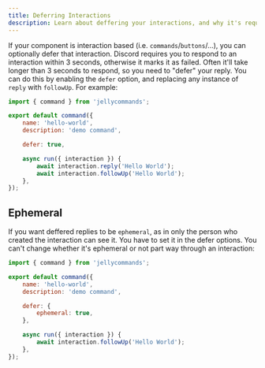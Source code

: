 ```yaml
---
title: Deferring Interactions
description: Learn about deffering your interactions, and why it's required with Discord.
---
```


If your component is interaction based (i.e. `commands`/`buttons`/...), you can optionally defer that interaction. Discord requires you to respond to an interaction within 3 seconds, otherwise it marks it as failed. Often it'll take longer than 3 seconds to respond, so you need to "defer" your reply. You can do this by enabling the `defer` option, and replacing any instance of `reply` with `followUp`. For example:

```js {7,11} ins="followUp" del="reply"
import { command } from 'jellycommands';

export default command({
	name: 'hello-world',
	description: 'demo command',

	defer: true,

	async run({ interaction }) {
		await interaction.reply('Hello World');
		await interaction.followUp('Hello World');
	},
});
```

## Ephemeral

If you want deffered replies to be `ephemeral`, as in only the person who created the interaction can see it. You have to set it in the defer options. You can't change whether it's ephemeral or not part way through an interaction:

```js {7-9}
import { command } from 'jellycommands';

export default command({
	name: 'hello-world',
	description: 'demo command',

	defer: {
		ephemeral: true,
	},

	async run({ interaction }) {
		await interaction.followUp('Hello World');
	},
});
```
